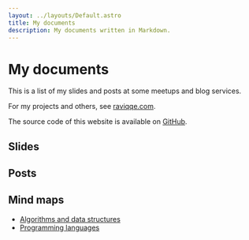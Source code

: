 ```yaml
---
layout: ../layouts/Default.astro
title: My documents
description: My documents written in Markdown.
---
```



# My documents

This is a list of my slides and posts at some meetups and blog services.

For my projects and others, see [raviqqe.com](https://raviqqe.com).

The source code of this website is available on [GitHub](https://github.com/raviqqe/doc).

## Slides

<Slides />

## Posts

<Posts />

## Mind maps

- [Algorithms and data structures](algorithms-and-data-structures.md)
- [Programming languages](programming-langauges.md)
